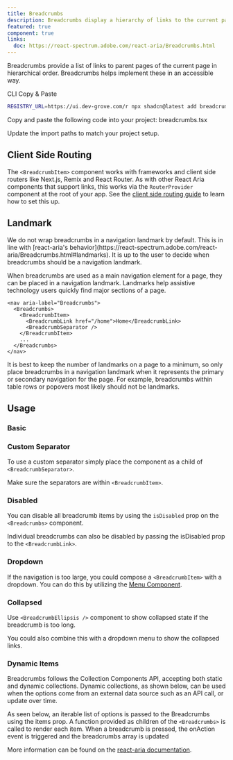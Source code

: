 ```yaml
---
title: Breadcrumbs
description: Breadcrumbs display a hierarchy of links to the current page or resource in an application.
featured: true
component: true
links:
  doc: https://react-spectrum.adobe.com/react-aria/Breadcrumbs.html
---
```


Breadcrumbs provide a list of links to parent pages of the current page in hierarchical order. Breadcrumbs helps implement these in an accessible way.

<ComponentPreview name="breadcrumbs-demo" />

<Tabs defaultValue="cli">

<TabsList>
  <TabsTrigger value="cli">CLI</TabsTrigger>
  <TabsTrigger value="manual">Copy & Paste</TabsTrigger>
</TabsList>

<TabsContent value="cli">

```bash
REGISTRY_URL=https://ui.dev-grove.com/r npx shadcn@latest add breadcrumbs
```

</TabsContent>

<TabsContent value="manual">

<Steps>

<Step>
  Copy and paste the following code into your project: breadcrumbs.tsx
</Step>

<ComponentSource name="breadcrumbs" />

<Step>Update the import paths to match your project setup.</Step>

</Steps>

</TabsContent>

</Tabs>

## Client Side Routing

The `<BreadcrumbItem>` component works with frameworks and client side routers like Next.js, Remix and React Router.
As with other React Aria components that support links, this works via the `RouterProvider` component at the root of your app.
See the [client side routing guide](https://react-spectrum.adobe.com/react-aria/routing.html) to learn how to set this up.

## Landmark

<Callout type="warning">
  We do not wrap breadcrumbs in a navigation landmark by default. This is in
  line with [react-aria's
  behavior](https://react-spectrum.adobe.com/react-aria/Breadcrumbs.html#landmarks).
  It is up to the user to decide when breadcrumbs should be a navigation
  landmark.
</Callout>

When breadcrumbs are used as a main navigation element for a page, they can be placed in a navigation landmark.
Landmarks help assistive technology users quickly find major sections of a page.

```tsx
<nav aria-label="Breadcrumbs">
  <Breadcrumbs>
    <BreadcrumbItem>
      <BreadcrumbLink href="/home">Home</BreadcrumbLink>
      <BreadcrumbSeparator />
    </BreadcrumbItem>
    ...
  </Breadcrumbs>
</nav>
```

It is best to keep the number of landmarks on a page to a minimum, so only
place breadcrumbs in a navigation landmark when it represents the primary or
secondary navigation for the page. For example, breadcrumbs within table rows
or popovers most likely should not be landmarks.

## Usage

### Basic

<ComponentPreview name="breadcrumbs-demo" />

### Custom Separator

To use a custom separator simply place the component as a child of `<BreadcrumbSeparator>`.

Make sure the separators are within `<BreadcrumbItem>`.

<ComponentPreview name="breadcrumbs-separator" />

### Disabled

You can disable all breadcrumb items by using the `isDisabled` prop on the `<Breadcrumbs>` component.

Individual breadcrumbs can also be disabled by passing the isDisabled prop to the `<BreadcrumbLink>`.

<ComponentPreview name="breadcrumbs-disabled" />

### Dropdown

If the navigation is too large, you could compose a `<BreadcrumbItem>` with a dropdown. You can do this
by utilizing the [Menu Component](./menu).

<ComponentPreview name="breadcrumbs-dropdown" />

### Collapsed

Use `<BreadcrumbEllipsis />` component to show collapsed state if the breadcrumb is too long.

You could also combine this with a dropdown menu to show the collapsed links.

<ComponentPreview name="breadcrumbs-ellipsis" />

### Dynamic Items

Breadcrumbs follows the Collection Components API, accepting both static and dynamic collections.
Dynamic collections, as shown below, can be used when the options come from an external data source such as an API call, or update over time.

As seen below, an iterable list of options is passed to the Breadcrumbs using the items prop.
A function provided as children of the `<Breadcrumbs>` is called to render each item.
When a breadcrumb is pressed, the onAction event is triggered and the breadcrumbs array is updated

More information can be found on the [react-aria documentation](https://react-spectrum.adobe.com/react-aria/Breadcrumbs.html#content).

<ComponentPreview name="breadcrumbs-items" />
